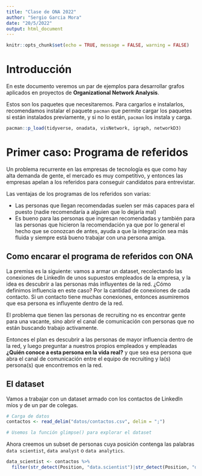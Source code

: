 ```yaml
---
title: "Clase de ONA 2022"
author: "Sergio Garcia Mora"
date: "20/5/2022"
output: html_document
---
```


```r
knitr::opts_chunk$set(echo = TRUE, message = FALSE, warning = FALSE)
```

# Introducción

En este documento veremos un par de ejemplos para desarrollar grafos aplicados en proyectos de **Organizational Network Analysis**.


Estos son los paquetes que necesitaremos. Para cargarlos e instalarlos, recomendamos instalar el paquete `pacman` que permite cargar los paquetes si están instalados previamente, y si no lo están, `pacman` los instala y carga.


```r
pacman::p_load(tidyverse, onadata, visNetwork, igraph, networkD3)
```

# Primer caso: Programa de referidos

Un problema recurrente en las empresas de tecnología es que como hay alta demanda de gente, el mercado es muy competitivo, y entonces las empresas apelan a los referidos para conseguir candidatos para entrevistar.

Las ventajas de los programas de los referidos son varias:

- Las personas que llegan recomendadas suelen ser más capaces para el puesto (nadie recomendaría a alguien que lo dejaría mal)
- Es bueno para las personas que ingresan recomendadas y también para las personas que hicieron la recomendación ya que por lo general el hecho que se conozcan de antes, ayuda a que la integración sea más fluida y siempre está bueno trabajar con una persona amiga.

## Como encarar el programa de referidos con ONA

La premisa es la siguiente: vamos a armar un dataset, recolectando las conexiones de LinkedIn de unos supuestos empleados de la empresa, y la idea es descubrir a las personas más influyentes de la red. ¿Cómo definimos influencia en este caso? Por la cantidad de conexiones de cada contacto. Si un contacto tiene muchas conexiones, entonces asumiremos que esa persona es influyente dentro de la red.

El problema que tienen las personas de recruiting no es encontrar gente para una vacante, sino abrir el canal de comunicación con personas que no están buscando trabajo activamente.

Entonces el plan es descubrir a las personas de mayor influencia dentro de la red, y luego preguntar a nuestros propios empleados y empleadas **¿Quién conoce a esta persona en la vida real?** y que sea esa persona que abra el canal de comunicación entre el equipo de recruiting y la(s) persona(s) que encontremos en la red.

## El dataset

Vamos a trabajar con un dataset armado con los contactos de LinkedIn míos y de un par de colegas.

```r
# Carga de datos
contactos <- read_delim("datos/contactos.csv", delim = ";")

# Usemos la función glimpse() para explorar el dataset

```

Ahora creemos un subset de personas cuya posición contenga las palabras `data scientist`, `data analyst` o `data analytics`. 

```r
data_scientist <- contactos %>% 
  filter(str_detect(Position, "data.scientist")|str_detect(Position, "data.analyst|analytics"))
```

